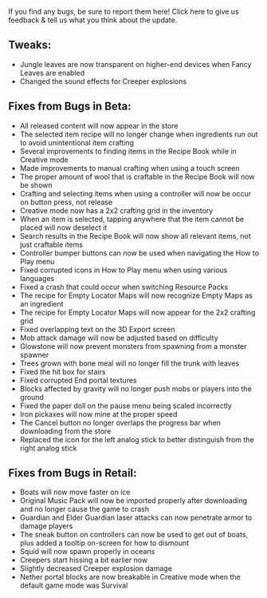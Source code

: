 If you find any bugs, be sure to report them here! Click here to give us feedback & tell us what you think about the update.  
  

## **Tweaks:**

-   Jungle leaves are now transparent on higher-end devices when Fancy Leaves are enabled
-   Changed the sound effects for Creeper explosions

  
## **Fixes from Bugs in Beta:**

-   All released content will now appear in the store
-   The selected item recipe will no longer change when ingredients run out to avoid unintentional item crafting
-   Several improvements to finding items in the Recipe Book while in Creative mode
-   Made improvements to manual crafting when using a touch screen
-   The proper amount of wool that is craftable in the Recipe Book will now be shown
-   Crafting and selecting items when using a controller will now be occur on button press, not release
-   Creative mode now has a 2x2 crafting grid in the inventory
-   When an item is selected, tapping anywhere that the item cannot be placed will now deselect it
-   Search results in the Recipe Book will now show all relevant items, not just craftable items
-   Controller bumper buttons can now be used when navigating the How to Play menu
-   Fixed corrupted icons in How to Play menu when using various languages
-   Fixed a crash that could occur when switching Resource Packs
-   The recipe for Empty Locator Maps will now recognize Empty Maps as an ingredient
-   The recipe for Empty Locator Maps will now appear for the 2x2 crafting grid
-   Fixed overlapping text on the 3D Export screen
-   Mob attack damage will now be adjusted based on difficulty
-   Glowstone will now prevent monsters from spawning from a monster spawner
-   Trees grown with bone meal will no longer fill the trunk with leaves
-   Fixed the hit box for stairs
-   Fixed corrupted End portal textures
-   Blocks affected by gravity will no longer push mobs or players into the ground
-   Fixed the paper doll on the pause menu being scaled incorrectly
-   Iron pickaxes will now mine at the proper speed
-   The Cancel button no longer overlaps the progress bar when downloading from the store
-   Replaced the icon for the left analog stick to better distinguish from the right analog stick

  
## **Fixes from Bugs in Retail:**

-   Boats will now move faster on ice
-   Original Music Pack will now be imported properly after downloading and no longer cause the game to crash
-   Guardian and Elder Guardian laser attacks can now penetrate armor to damage players
-   The sneak button on controllers can now be used to get out of boats, plus added a tooltip on-screen for how to dismount
-   Squid will now spawn properly in oceans
-   Creepers start hissing a bit earlier now
-   Slightly decreased Creeper explosion damage
-   Nether portal blocks are now breakable in Creative mode when the default game mode was Survival